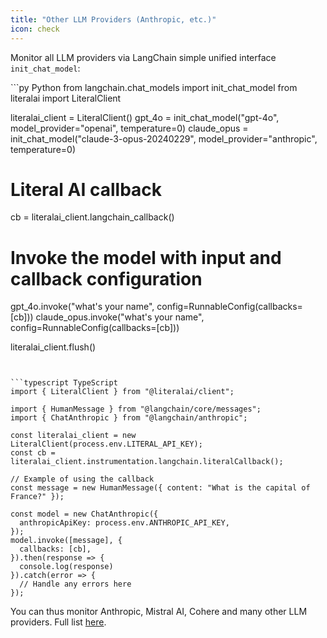 ```yaml
---
title: "Other LLM Providers (Anthropic, etc.)"
icon: check
---
```


Monitor all LLM providers via LangChain simple unified interface `init_chat_model`:

<CodeGroup>
```py Python
from langchain.chat_models import init_chat_model
from literalai import LiteralClient

literalai_client = LiteralClient()
gpt_4o = init_chat_model("gpt-4o", model_provider="openai", temperature=0)
claude_opus = init_chat_model("claude-3-opus-20240229", model_provider="anthropic", temperature=0)

# Literal AI callback
cb = literalai_client.langchain_callback()

# Invoke the model with input and callback configuration
gpt_4o.invoke("what's your name", config=RunnableConfig(callbacks=[cb]))
claude_opus.invoke("what's your name", config=RunnableConfig(callbacks=[cb]))

literalai_client.flush()
```


```typescript TypeScript
import { LiteralClient } from "@literalai/client";

import { HumanMessage } from "@langchain/core/messages";
import { ChatAnthropic } from "@langchain/anthropic";

const literalai_client = new LiteralClient(process.env.LITERAL_API_KEY);
const cb = literalai_client.instrumentation.langchain.literalCallback();

// Example of using the callback
const message = new HumanMessage({ content: "What is the capital of France?" });

const model = new ChatAnthropic({
  anthropicApiKey: process.env.ANTHROPIC_API_KEY,
});
model.invoke([message], {
  callbacks: [cb],
}).then(response => {
  console.log(response)
}).catch(error => {
  // Handle any errors here
});
```
</CodeGroup>

You can thus monitor Anthropic, Mistral AI, Cohere and many other LLM providers. Full list [here](https://python.langchain.com/docs/integrations/platforms/).
